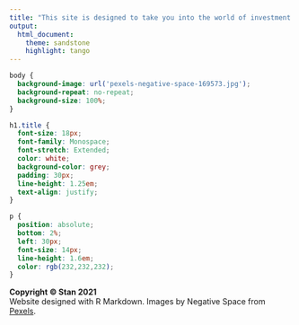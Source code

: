 ```yaml
---
title: "This site is designed to take you into the world of investment technology, operations, reporting and analytics. Presentation slides and tutorial materials are available in the *Resources* page. I will also share random stuff on my *Mozibyte Blog* that I think would be useful information for you."
output:
  html_document:
    theme: sandstone
    highlight: tango
---
```


```css

body {
  background-image: url('pexels-negative-space-169573.jpg');
  background-repeat: no-repeat;
  background-size: 100%;
}

h1.title {
  font-size: 18px;
  font-family: Monospace;
  font-stretch: Extended;
  color: white;
  background-color: grey;
  padding: 30px;
  line-height: 1.25em;
  text-align: justify;
}

p {
  position: absolute;
  bottom: 2%;
  left: 30px;
  font-size: 14px;
  line-height: 1.6em;
  color: rgb(232,232,232);
}

```

**Copyright © Stan 2021**  
Website designed with R Markdown. Images by Negative Space from [Pexels](www.pexels.com).